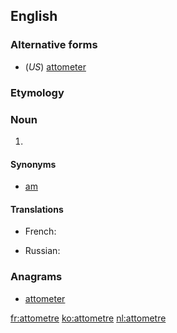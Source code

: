 ==English==

===Alternative forms===
* (''US'') [[attometer]]

===Etymology===
{{prefix|atto|metre}}

===Noun===
{{en-noun}}

# {{SI-unit|atto|metre|length}}

====Synonyms====
* [[am]]

====Translations====
{{trans-top|10<sup>-18</sup> metres}}
* French: {{t|fr|attomètre|m}}
{{trans-mid}}
* Russian: {{t|ru|аттометр|m|tr=attómetr}}
{{trans-bottom}}

===Anagrams===
* [[attometer#English|attometer]]

[[fr:attometre]]
[[ko:attometre]]
[[nl:attometre]]